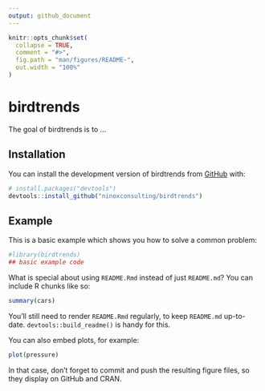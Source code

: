 ```yaml
---
output: github_document
---
```


<!-- README.md is generated from README.Rmd. Please edit that file -->

```r
knitr::opts_chunk$set(
  collapse = TRUE,
  comment = "#>",
  fig.path = "man/figures/README-",
  out.width = "100%"
)
```

# birdtrends

<!-- badges: start -->
<!-- badges: end -->

The goal of birdtrends is to ...

## Installation

You can install the development version of birdtrends from [GitHub](https://github.com/) with:

``` r
# install.packages("devtools")
devtools::install_github("ninoxconsulting/birdtrends")
```

## Example

This is a basic example which shows you how to solve a common problem:

```r
#library(birdtrends)
## basic example code
```

What is special about using `README.Rmd` instead of just `README.md`? You can include R chunks like so:

```r
summary(cars)
```

You'll still need to render `README.Rmd` regularly, to keep `README.md` up-to-date. `devtools::build_readme()` is handy for this.

You can also embed plots, for example:

```r
plot(pressure)
```

In that case, don't forget to commit and push the resulting figure files, so they display on GitHub and CRAN.
